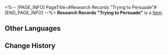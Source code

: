 <%-- [PAGE_INFO]
PageTitle=#Research Records "Trying to Persuade"#
[END_PAGE_INFO] --%>
{{Item Infobox
|title       = Research Records "Trying to Persuade"
|id          = 140190
|image       = Item Research Records Trying to Persuade.png
|type        = 
|invCategory = Missions
|rarity      = 3
|effect      = 
|description = Everyone has a beating heart. Emotions are often more effective than logic when persuading someone.
}}
'''Research Records "Trying to Persuade"''' is a [[Item]].

==Other Languages==
{{Other Languages
|en   = Research Records "Trying to Persuade"
|zhs  = 搜查记录「打感情牌」
|zht  = 搜查紀錄「打感情牌」
|ja   = 捜査記録「感情利用」
|ko   = 조사 기록 「감정 호소」
|es   = Registro de investigación «Intento de persuasión»
|fr   = Dossiers de recherche « Tentatives de persuasion »
|ru   = Заметки расследования «Дар убеждения»
|th   = บันทึกการค้นหา "ใช้การ์ดขอความเห็นใจ"
|vi   = Nhật Ký Tìm Kiếm "Tạo Mối Quan Hệ"
|de   = Untersuchungsprotokoll: „Überzeugungskraft“
|id   = Catatan Pemeriksaan "Memainkan Rasa Simpati"
|pt   = Registros de Pesquisa "Tentando Persuadir"
}}

==Change History==
{{Change History|2.0}}